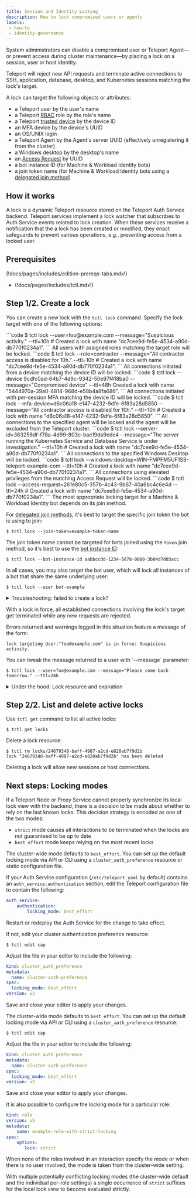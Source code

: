 ```yaml
---
title: Session and Identity Locking
description: How to lock compromised users or agents
labels:
 - how-to
 - identity-governance
---
```


System administrators can disable a compromised user or Teleport Agent—or
prevent access during cluster maintenance—by placing a lock
on a session, user or host identity.

Teleport will reject new API requests and terminate active
connections to SSH, application, database, desktop, and Kubernetes sessions
matching the lock's target.

A lock can target the following objects or attributes:

- a Teleport user by the user's name
- a Teleport [RBAC](../reference/access-controls/roles.mdx) role by the role's name
- a Teleport [trusted device](device-trust/enforcing-device-trust.mdx#locking-a-device) by the device ID
- an MFA device by the device's UUID
- an OS/UNIX login
- a Teleport Agent by the Agent's server UUID (effectively unregistering it from the
  cluster)
- a Windows desktop by the desktop's name
- an [Access Request](access-requests/access-requests.mdx) by UUID
- a bot instance ID (for Machine & Workload Identity bots)
- a join token name (for Machine & Workload Identity bots using a [delegated join method](../reference/join-methods.mdx#delegated-join-methods))

## How it works

A lock is a dynamic Teleport resource stored on the Teleport Auth Service
backend. Teleport services implement a lock watcher that subscribes to Auth
Service events related to lock creation. When these services receive a
notification that the a lock has been created or modified, they enact safeguards
to prevent various operations, e.g., preventing access from a locked user.

## Prerequisites

(!docs/pages/includes/edition-prereqs-tabs.mdx!)

- (!docs/pages/includes/tctl.mdx!)

## Step 1/2. Create a lock

You can create a new lock with the `tctl lock` command. Specify the lock target
with one of the following options:

<Tabs>
  <TabItem label="Username">
  ```code
  $ tctl lock --user=foo@example.com --message="Suspicious activity." --ttl=10h
  # Created a lock with name "dc7cee9d-fe5e-4534-a90d-db770f0234a1".
  ```
  </TabItem>
  <TabItem label="Role">
  All users with assigned roles matching the target role will be locked.
  ```code
  $ tctl lock --role=contractor --message="All contractor access is disabled for 10h." --ttl=10h
  # Created a lock with name "dc7cee9d-fe5e-4534-a90d-db770f0234a1".
  ```
  </TabItem>
  <TabItem label="Trusted device">
  All connections initiated from a device matching the device ID will be locked.
  ```code
  $ tctl lock --device 9cdfc0ad-64b7-4d9c-9342-50e97f418ba0 --message="Compromised device" --ttl=48h
  Created a lock with name "5444970a-39a0-4814-968d-e58b4a8fa686".
  ```
  </TabItem>
  <TabItem label="Multi-factor device">
  All connections initiated with per-session MFA matching the device ID will be locked.
  ```code
  $ tctl lock --mfa-device=d6c06a18-e147-4232-9dfe-6f83a28d5850 --message="All contractor access is disabled for 10h." --ttl=10h
  # Created a lock with name "d6c06a18-e147-4232-9dfe-6f83a28d5850".
  ```
  </TabItem>
  <TabItem label="Agent">
  All connections to the specified agent will be locked and the agent will be excluded from the Teleport cluster.
  ```code
  $ tctl lock --server-id=363256df-f78a-4d99-803c-bae19da9ede4 --message="The server running the Kubernetes Service and Database Service is under investigation." --ttl=10h
  # Created a lock with name "dc7cee9d-fe5e-4534-a90d-db770f0234a1".
  ```
  </TabItem>
  <TabItem label="Windows Desktop">
  All connections to the specified Windows Desktop will be locked.
  ```code
  $ tctl lock --windows-desktop=WIN-FMPFM5UF1SS-teleport-example-com --ttl=10h
  # Created a lock with name "dc7cee9d-fe5e-4534-a90d-db770f0234a1".
  ```
  </TabItem>
  <TabItem label="Access request">
  All connections using elevated privileges from the matching Access Request will be locked.
  ```code
  $ tctl lock --access-request=261e80c5-357b-4c43-9b67-40a6bc4c6e4d --ttl=24h
  # Created a lock with name "dc7cee9d-fe5e-4534-a90d-db770f0234a1".
  ```
  </TabItem>
  <TabItem label="Machine & Workload Identity Bot">
  The most appropriate locking target for a Machine & Workload Identity bot
  depends on its join method.

  For [delegated join methods](../reference/join-methods.mdx#secret-vs-delegated),
  it's best to target the specific join token the bot is using to join:
  ```code
  $ tctl lock --join-token=example-token-name
  ```

  The join token name cannot be targeted for bots joined using the `token` join
  method, so it's best to use the
  [bot instance ID](../reference/architecture/machine-id-architecture.mdx#bot-instances):
  ```code
  $ tctl lock --bot-instance-id aabbccdd-1234-5678-0000-3b04d7d03acc
  ```

  In all cases, you may also target the bot user, which will lock all instances
  of a bot that share the same underlying user:
  ```code
  $ tctl lock --user bot-example
  ```
  </TabItem>
</Tabs>

<details>
<summary>Troubleshooting: failed to create a lock?</summary>

If your user is missing a lock permission, you will get an error when creating
a lock:

```txt
ERROR: access denied to perform action "create" on "lock"
```

Define a role `locksmith`:

```yaml
kind: role
version: v5
metadata:
  name: locksmith
spec:
  allow:
    rules:
      - resources: [lock]
        verbs: [list, create, read, update, delete]
```

Create the role:

```code
$ tctl create -f locksmith.yaml
# role 'locksmith' has been created
```

(!docs/pages/includes/create-role-using-web.mdx!)

(!docs/pages/includes/add-role-to-user.mdx role="locksmith"!)

</details>

With a lock in force, all established connections involving the lock's target
get terminated while any new requests are rejected.

Errors returned and warnings logged in this situation feature a message of the
form:
```
lock targeting User:"foo@example.com" is in force: Suspicious activity.
```

<Admonition type="note">
You can tweak the message returned to a user with `--message` parameter:

```code
$ tctl lock --user=foo@example.com --message="Please come back tomorrow." --ttl=24h
```
</Admonition>

<details>
<summary>Under the hood: Lock resource and expiration</summary>
Note that without specifying `--ttl` or `--expires`, the created lock remains in
force until explicitly removed with `tctl rm`.  Refer to `tctl lock --help` for
the list of all supported parameters.

Under the hood, `tctl lock` creates a resource:

```yaml
kind: lock
version: v2
metadata:
  name: dc7cee9d-fe5e-4534-a90d-db770f0234a1
spec:
  target:
    user: foo@example.com
  message: "Suspicious activity."
  expires: "2021-08-14T22:27:00Z"  # RFC3339 format
```

The `kind: lock` resources can also be created and updated using `tctl create`
as per usual. See the [Admin Guide](../reference/resources.mdx) for more
details.
</details>

## Step 2/2. List and delete active locks

Use `tctl get` command to list all active locks:

```code
$ tctl get locks
```

Delete a lock resource:

```code
$ tctl rm locks/24679348-baff-4987-a2cd-e820ab7f9d2b
lock "24679348-baff-4987-a2cd-e820ab7f9d2b" has been deleted
```

Deleting a lock will allow new sessions or host connections.

## Next steps: Locking modes

If a Teleport Node or Proxy Service cannot properly synchronize its local lock
view with the backend, there is a decision to be made about whether to rely on
the last known locks. This decision strategy is encoded as one of the two modes:
- `strict` mode causes all interactions to be terminated when the locks are not
  guaranteed to be up to date
- `best_effort` mode keeps relying on the most recent locks

<Tabs>
<TabItem scope={["oss", "enterprise"]} label="Self-Hosted">

The cluster-wide mode defaults to `best_effort`. You can set up the default
locking mode via API or CLI using a `cluster_auth_preference` resource or static
configuration file.

If your Auth Service configuration (`/etc/teleport.yaml` by default) contains
an `auth_service.authentication` section, edit the Teleport configuration
file to contain the following:

```yaml
auth_service:
    authentication:
        locking_mode: best_effort
```

Restart or redeploy the Auth Service for the change to take effect.

If not, edit your cluster authentication preference resource:

```code
$ tctl edit cap
```

Adjust the file in your editor to include the following:

```yaml
kind: cluster_auth_preference
metadata:
  name: cluster-auth-preference
spec:
  locking_mode: best_effort
version: v2
```

Save and close your editor to apply your changes.

</TabItem>
<TabItem scope={["Enterprise"]} label="Teleport Enterprise (Cloud)">

The cluster-wide mode defaults to `best_effort`. You can set up the default
locking mode via API or CLI using a `cluster_auth_preference` resource:

```code
$ tctl edit cap
```

Adjust the file in your editor to include the following:

```yaml
kind: cluster_auth_preference
metadata:
  name: cluster-auth-preference
spec:
  locking_mode: best_effort
version: v2
```

Save and close your editor to apply your changes.

</TabItem>
</Tabs>

It is also possible to configure the locking mode for a particular role:

```yaml
kind: role
version: v5
metadata:
    name: example-role-with-strict-locking
spec:
    options:
       lock: strict
```

When none of the roles involved in an interaction specify the mode or when
there is no user involved, the mode is taken from the cluster-wide setting.

With multiple potentially conflicting locking modes (the cluster-wide default
and the individual per-role settings) a single occurrence of `strict` suffices
for the local lock view to become evaluated strictly.

